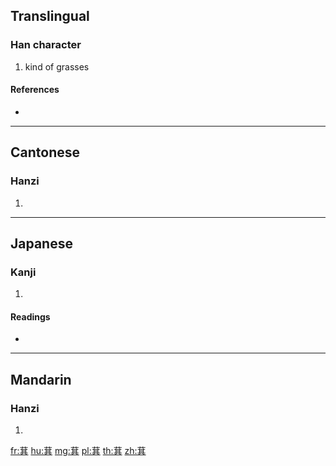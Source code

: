 {{character info/new}}
==Translingual==

===Han character===
{{Han char|rn=140|rad=艸|as=08|sn=14|four=44801|canj=TTMC}}

# kind of grasses

====References====
* {{Han ref|kx=1040.210|dkj=31244|dj=1499.130|hdz=53229.090|uh=8401|ud=33793|bh=DB6D|bd=56173}}

----

==Cantonese==

===Hanzi===
{{yue-hanzi|jyut=|y=kei4}}

# {{defn|lang=yue|sort=艸08}}

----

==Japanese==

===Kanji===
{{ja-kanji|grade=|rs=艸08}}

# {{defn|lang=ja|sort=艸08}}

====Readings====
* {{ja-readings|on=[[き]] (ki), [[ぎ]] (gi), [[かい]] (kai)|kun=[[まめがら]] (mamegara)|nanori=}}

----

==Mandarin==

===Hanzi===
{{cmn-hanzi|pin=[[qí]] ([[qi2]])|wg=ch'i<sup>2</sup>}}

# {{defn|lang=cmn|sort=艸08}}

[[fr:萁]]
[[hu:萁]]
[[mg:萁]]
[[pl:萁]]
[[th:萁]]
[[zh:萁]]
